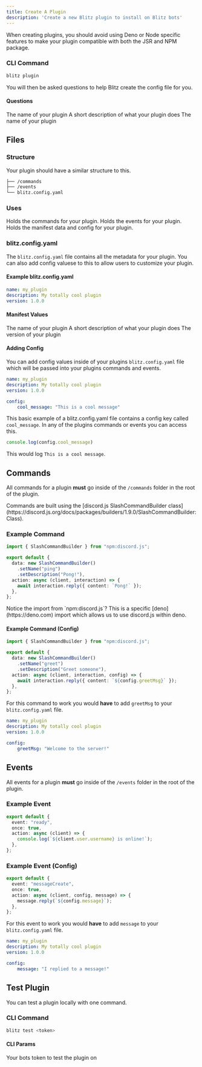 ```yaml
---
title: Create A Plugin
description: 'Create a new Blitz plugin to install on Blitz bots'
---
```


<Info>
  When creating plugins, you should avoid using Deno or Node specific features to make your plugin compatible with both the JSR and NPM package.
</Info>

### CLI Command

```bash Terminal
blitz plugin
```

You will then be asked questions to help Blitz create the config file for you.

#### Questions

<ParamField path="Name" type="string" required>
  The name of your plugin
</ParamField>

<ParamField path="Description" type="string" required>
  A short description of what your plugin does
</ParamField>

<ParamField path="Version" type="number" required>
  The name of your plugin
</ParamField>

## Files

### Structure

Your plugin should have a similar structure to this.

```bash File Structure
├── /commands
├── /events
└── blitz.config.yaml
```

### Uses

<ParamField path="/commands">
  Holds the commands for your plugin.
</ParamField>

<ParamField path="/events">
  Holds the events for your plugin.
</ParamField>

<ParamField path="blitz.config.yaml" required>
  Holds the manifest data and config for your plugin.
</ParamField>

### blitz.config.yaml

The `blitz.config.yaml` file contains all the metadata for your plugin. You can also add config valuese to this to allow users to customize your plugin.

#### Example blitz.config.yaml

```yaml blitz.config.yaml
name: my_plugin
description: My totally cool plugin
version: 1.0.0
```

#### Manifest Values

<ParamField path="name" type="string" required>
  The name of your plugin
</ParamField>

<ParamField path="description" type="string" required>
  A short description of what your plugin does
</ParamField>

<ParamField path="version" type="number" required>
  The version of your plugin
</ParamField>

#### Adding Config

You can add config values inside of your plugins `blitz.config.yaml` file which will be passed into your plugins commands and events.

```yaml blitz.config.yaml {5-6}
name: my_plugin
description: My totally cool plugin
version: 1.0.0

config:
    cool_message: "This is a cool message"
```

This basic example of a blitz.config.yaml file contains a config key called `cool_message`.
In any of the plugins commands or events you can access this.

```typescript Event.ts
console.log(config.cool_message)
```

This would log `This is a cool message`.

## Commands

All commands for a plugin **must** go inside of the `/commands` folder in the root of the plugin.

<Info>
  Commands are built using the [discord.js SlashCommandBuilder class](https://discord.js.org/docs/packages/builders/1.9.0/SlashCommandBuilder:Class).
</Info>

### Example Command

```typescript ping.ts
import { SlashCommandBuilder } from "npm:discord.js";

export default {
  data: new SlashCommandBuilder()
    .setName("ping")
    .setDescription("Pong!"),
  action: async (client, interaction) => {
    await interaction.reply({ content: `Pong!` });
  },
};
```

<Info>
  Notice the import from `npm:discord.js`? This is a specific [deno](https://deno.com) import which allows us to use discord.js within deno.
</Info>

#### Example Command (Config)

```typescript greet.ts {7-8}
import { SlashCommandBuilder } from "npm:discord.js";

export default {
  data: new SlashCommandBuilder()
    .setName("greet")
    .setDescription("Greet someone"),
  action: async (client, interaction, config) => {
    await interaction.reply({ content: `${config.greetMsg}` });
  },
};
```

For this command to work you would **have** to add `greetMsg` to your `blitz.config.yaml` file.

```yaml blitz.config.yaml
name: my_plugin
description: My totally cool plugin
version: 1.0.0

config:
    greetMsg: "Welcome to the server!"
```

## Events

All events for a plugin **must** go inside of the `/events` folder in the root of the plugin.

### Example Event

```typescript ready.ts
export default {
  event: "ready",
  once: true,
  action: async (client) => {
    console.log(`${client.user.username} is online!`);
  },
};
```

### Example Event (Config)

```typescript message.ts {4-5}
export default {
  event: "messageCreate",
  once: true,
  action: async (client, config, message) => {
    message.reply(`${config.message}`);
  },
};
```

For this event to work you would **have** to add `message` to your `blitz.config.yaml` file.

```yaml blitz.config.yaml
name: my_plugin
description: My totally cool plugin
version: 1.0.0

config:
    message: "I replied to a message!"
```

## Test Plugin

You can test a plugin locally with one command.

### CLI Command

```bash Terminal
blitz test <token>
```

#### CLI Params

<ParamField path="token" type="string" required>
  Your bots token to test the plugin on
</ParamField>